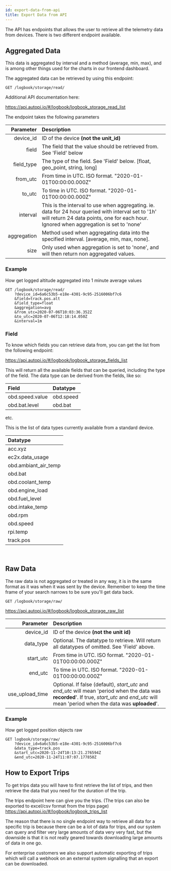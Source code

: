 ```yaml
---
id: export-data-from-api
title: Export Data from API
---
```


The API has endpoints that allows the user to retrieve all the telemetry data from devices.
There is two different endpoint available.

## Aggregated Data
This data is aggregated by interval and a method (average, min, max), and is among other
things used for the charts in our frontend dashboard.

The aggregated data can be retrieved by using this endpoint:

```
GET /logbook/storage/read/
```

Additional API documentation here:

https://api.autopi.io/#/logbook/logbook_storage_read_list

The endpoint takes the following parameters

| Parameter | Description  |
| -------------: | :---------- |
|  device_id | ID of the device **(not the unit_id)** |
|  field | The field that the value should be retrieved from. See 'Field' below |
|  field_type | The type of the field. See 'Field' below. [float, geo_point, string, long] |
|  from_utc | From time in UTC. ISO format. "2020-01-01T00:00:00.000Z" |
|  to_utc | To time in UTC. ISO format. "2020-01-01T00:00:00.000Z" |
|  interval | This is the interval to use when aggregating. ie. data for 24 hour queried with interval set to '1h' will return 24 data points, one for each hour. Ignored when aggregation is set to 'none' |
|  aggregation | Method used when aggregating data into the specified interval. [average, min, max, none]. |
|  size | Only used when aggregation is set to 'none', and will then return non aggregated values. |

### Example 
How get logged altitude aggregated into 1 minute average values

```
GET /logbook/storage/read/
    ?device_id=6a6c53b5-e18e-4301-9c95-2516006bf7c6
    &field=track.pos.alt
    &field_type=float
    &aggregation=avg
    &from_utc=2020-07-06T10:03:36.352Z
    &to_utc=2020-07-06T12:18:14.050Z
    &interval=1m
```

### Field

To know which fields you can retrieve data from, you can get the list from the following endpoint:

https://api.autopi.io/#/logbook/logbook_storage_fields_list

This will return all the available fields that can be queried, including the type of the field.
The data type can be derived from the fields, like so:

| Field | Datatype |
| :---- | :------- |
| obd.speed.value | obd.speed |
| obd.bat.level | obd.bat |

etc.

This is the list of data types currently available from a standard device.

| Datatype       | 
| :------------- |
| acc.xyz |
| ec2x.data_usage |
| obd.ambiant_air_temp |
| obd.bat |
| obd.coolant_temp |
| obd.engine_load |
| obd.fuel_level |
| obd.intake_temp |
| obd.rpm |
| obd.speed |
| rpi.temp |
| track.pos |
​
## Raw Data
The raw data is not aggregated or treated in any way, it is in the same format as it was when it was sent by the device. Remember to keep the time frame of your search narrows to be sure you'll get data back.

```
GET /logbook/storage/raw/
```

https://api.autopi.io/#/logbook/logbook_storage_raw_list

| Parameter       | Description  |
| -------------: | :---------- |
|  device_id | ID of the device **(not the unit id)** |
|  data_type | Optional. The datatype to retrieve. Will return all datatypes of omitted. See 'Field' above. |
|  start_utc | From time in UTC. ISO format. "2020-01-01T00:00:00.000Z" |
|  end_utc | To time in UTC. ISO format. "2020-01-01T00:00:00.000Z" |
|  use_upload_time | Optional. If false (default), *start_utc* and *end_utc* will mean 'period when the data was **recorded**'. If true, *start_utc* and *end_utc* will mean 'period when the data was **uploaded**'. |

### Example 
How get logged position objects raw

```
GET logbook/storage/raw/
    ?device_id=6a6c53b5-e18e-4301-9c95-2516006bf7c6
    &data_type=track.pos
    &start_utc=2020-11-24T10:13:21.276594Z
    &end_utc=2020-11-24T11:07:07.177850Z
```

## How to Export Trips

To get trips data you will have to first retrieve the list of trips, and then retrieve the data
that you need for the duration of the trip.

The trips endpoint here can give you the trips. (The trips can also be exported to excel/csv
format from the trips page) https://api.autopi.io/#/logbook/logbook_trips_list

The reason that there is no single endpoint way to retrieve all data for a specific trip is because
there can be a lot of data for trips, and our system can query and filter very large amounts of data
very very fast, but the downside is that it is not really geared towards downloading large amounts
of data in one go.

For enterprise customers we also support automatic exporting of trips which will call a webhook on
an external system signalling that an export can be downloaded.

